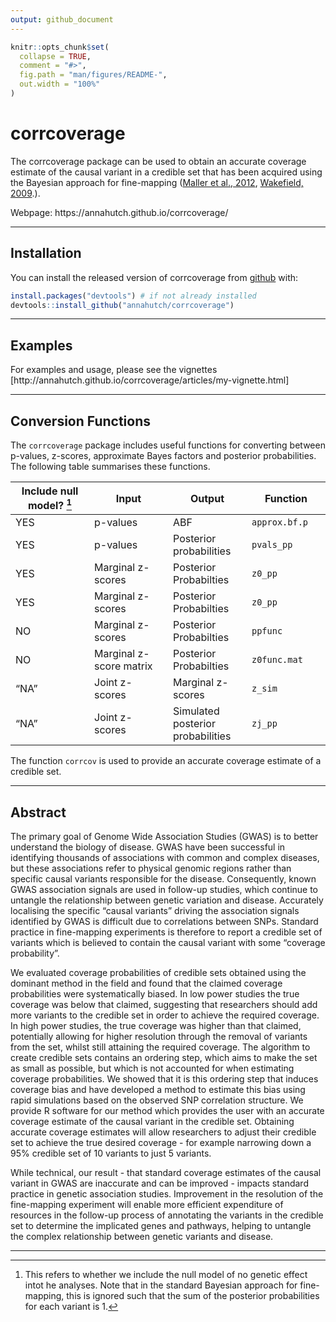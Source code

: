 ```yaml
---
output: github_document
---
```


<!-- README.md is generated from README.Rmd. Please edit that file -->

```r
knitr::opts_chunk$set(
  collapse = TRUE,
  comment = "#>",
  fig.path = "man/figures/README-",
  out.width = "100%"
)
```

# corrcoverage

The corrcoverage package can be used to obtain an accurate coverage estimate of the causal variant in a credible set that has been acquired using the Bayesian approach for fine-mapping ([Maller et al., 2012](https://www.ncbi.nlm.nih.gov/pubmed/23104008), [Wakefield, 2009](https://onlinelibrary.wiley.com/doi/abs/10.1002/gepi.20359).).

Webpage: https://annahutch.github.io/corrcoverage/

----

## Installation

You can install the released version of corrcoverage from [github](https://github.com/) with:

``` r
install.packages("devtools") # if not already installed
devtools::install_github("annahutch/corrcoverage")
```

----

## Examples

For examples and usage, please see the vignettes [http://annahutch.github.io/corrcoverage/articles/my-vignette.html]

----

## Conversion Functions

The `corrcoverage` package includes useful functions for converting between p-values, z-scores, approximate Bayes factors and posterior probabilities. The following table summarises these functions. 

Include null model? ^[This refers to whether we include the null model of no genetic effect intot he analyses. Note that in the standard Bayesian approach for fine-mapping, this is ignored such that the sum of the posterior probabilities for each variant is 1.] | Input | Output | Function
--- | --- | --- | ---
YES |  p-values | ABF | `approx.bf.p`
YES | p-values | Posterior probabilities | `pvals_pp`
YES | Marginal z-scores | Posterior Probabilties | `z0_pp`
YES | Marginal z-scores | Posterior Probabilties | `z0_pp`
NO | Marginal z-scores | Posterior Probabilties | `ppfunc`
NO | Marginal z-score matrix | Posterior Probabilties | `z0func.mat`
"NA" | Joint z-scores | Marginal z-scores | `z_sim`
"NA" | Joint z-scores | Simulated posterior probabilities | `zj_pp`

The function `corrcov` is used to provide an accurate coverage estimate of a credible set.

----

## Abstract

The primary goal of Genome Wide Association Studies (GWAS) is to better understand the biology of disease. GWAS have been successful in identifying thousands of associations with common and complex diseases, but these associations refer to physical genomic regions rather than specific causal variants responsible for the disease. Consequently, known GWAS association signals are used in follow-up studies, which continue to untangle the relationship between genetic variation and disease. Accurately localising the specific “causal variants” driving the association signals identified by GWAS is difficult due to correlations between SNPs. Standard practice in fine-mapping experiments is therefore to report a credible set of variants which is believed to contain the causal variant with some “coverage probability”.

We evaluated coverage probabilities of credible sets obtained using the dominant method in the field and found that the claimed coverage probabilities were systematically biased. In low power studies the true coverage was below that claimed, suggesting that researchers should add more variants to the credible set in order to achieve the required coverage. In high power studies, the true coverage was higher than that claimed, potentially allowing for higher resolution through the removal of variants from the set, whilst still attaining the required coverage. The algorithm to create credible sets contains an ordering step, which aims to make the set as small as possible, but which is not accounted for when estimating coverage probabilities. We showed that it is this ordering step that induces coverage bias and have developed a method to estimate this bias using rapid simulations based on the observed SNP correlation structure. We provide R software for our method which provides the user with an accurate coverage estimate of the causal variant in the credible set. Obtaining accurate coverage estimates will allow researchers to adjust their credible set to achieve the true desired coverage - for example narrowing down a 95% credible set of 10 variants to just 5 variants. 

While technical, our result - that standard coverage estimates of the causal variant in GWAS are inaccurate and can be improved - impacts standard practice in genetic association studies. Improvement in the resolution of the fine-mapping experiment will enable more efficient expenditure of resources in the follow-up process of annotating the variants in the credible set to determine the implicated genes and pathways, helping to untangle the complex relationship between genetic variants and disease.

-----
